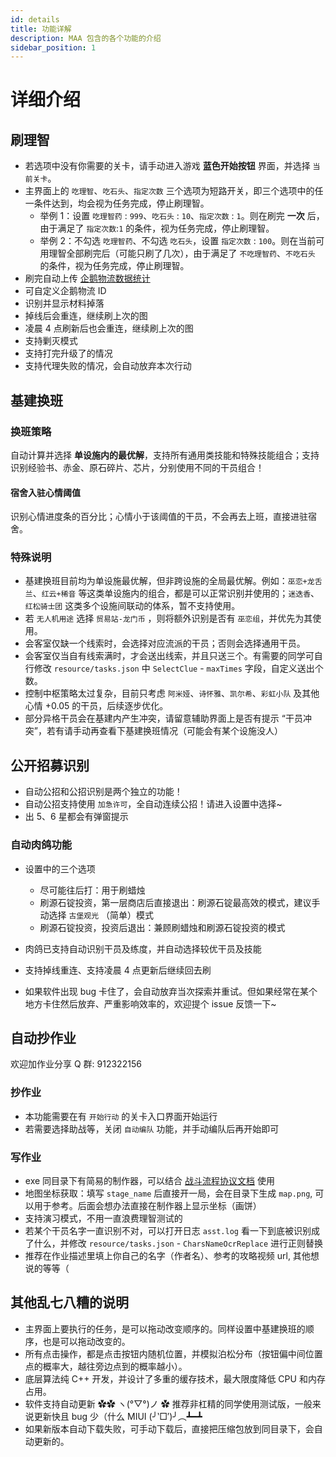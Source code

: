 ```yaml
---
id: details
title: 功能详解
description: MAA 包含的各个功能的介绍
sidebar_position: 1
---
```


# 详细介绍

## 刷理智

- 若选项中没有你需要的关卡，请手动进入游戏 **蓝色开始按钮** 界面，并选择 `当前关卡`。
- 主界面上的 `吃理智`、`吃石头`、`指定次数` 三个选项为短路开关，即三个选项中的任一条件达到，均会视为任务完成，停止刷理智。
  - 举例 1：设置 `吃理智药` : `999`、`吃石头` : `10`、`指定次数` : `1`。则在刷完 **一次** 后，由于满足了 `指定次数`:`1` 的条件，视为任务完成，停止刷理智。
  - 举例 2：不勾选 `吃理智药`、不勾选 `吃石头`，设置 `指定次数` : `100`。则在当前可用理智全部刷完后（可能只刷了几次），由于满足了 `不吃理智药`、`不吃石头` 的条件，视为任务完成，停止刷理智。
- 刷完自动上传 [企鹅物流数据统计](https://penguin-stats.cn/)
- 可自定义企鹅物流 ID
- 识别并显示材料掉落
- 掉线后会重连，继续刷上次的图
- 凌晨 4 点刷新后也会重连，继续刷上次的图
- 支持剿灭模式
- 支持打完升级了的情况
- 支持代理失败的情况，会自动放弃本次行动

## 基建换班

### 换班策略

自动计算并选择 **单设施内的最优解**，支持所有通用类技能和特殊技能组合；支持识别经验书、赤金、原石碎片、芯片，分别使用不同的干员组合！

#### 宿舍入驻心情阈值

识别心情进度条的百分比；心情小于该阈值的干员，不会再去上班，直接进驻宿舍。

### 特殊说明

- 基建换班目前均为单设施最优解，但非跨设施的全局最优解。例如：`巫恋+龙舌兰`、`红云+稀音` 等这类单设施内的组合，都是可以正常识别并使用的；`迷迭香`、`红松骑士团` 这类多个设施间联动的体系，暂不支持使用。
- 若 `无人机用途` 选择 `贸易站-龙门币` ，则将额外识别是否有 `巫恋组`，并优先为其使用。
- 会客室仅缺一个线索时，会选择对应流派的干员；否则会选择通用干员。
- 会客室仅当自有线索满时，才会送出线索，并且只送三个。有需要的同学可自行修改 `resource/tasks.json` 中 `SelectClue` - `maxTimes` 字段，自定义送出个数。
- 控制中枢策略太过复杂，目前只考虑 `阿米娅`、`诗怀雅`、`凯尔希`、`彩虹小队` 及其他心情 +0.05 的干员，后续逐步优化。
- 部分异格干员会在基建内产生冲突，请留意辅助界面上是否有提示 “干员冲突”，若有请手动再查看下基建换班情况（可能会有某个设施没人）

## 公开招募识别

- 自动公招和公招识别是两个独立的功能！
- 自动公招支持使用 `加急许可`，全自动连续公招！请进入设置中选择~
- 出 5、6 星都会有弹窗提示

### 自动肉鸽功能

- 设置中的三个选项

  - 尽可能往后打：用于刷蜡烛
  - 刷源石锭投资，第一层商店后直接退出：刷源石锭最高效的模式，建议手动选择 `古堡观光` （简单）模式
  - 刷源石锭投资，投资后退出：兼顾刷蜡烛和刷源石锭投资的模式

- 肉鸽已支持自动识别干员及练度，并自动选择较优干员及技能
- 支持掉线重连、支持凌晨 4 点更新后继续回去刷
- 如果软件出现 bug 卡住了，会自动放弃当次探索并重试。但如果经常在某个地方卡住然后放弃、严重影响效率的，欢迎提个 issue 反馈一下~

## 自动抄作业

欢迎加作业分享 Q 群: 912322156

### 抄作业

- 本功能需要在有 `开始行动` 的关卡入口界面开始运行
- 若需要选择助战等，关闭 `自动编队` 功能，并手动编队后再开始即可

### 写作业

- exe 同目录下有简易的制作器，可以结合 [战斗流程协议文档](/developer/copilot-schema.mdx) 使用
- 地图坐标获取：填写 `stage_name` 后直接开一局，会在目录下生成 `map.png`, 可以用于参考。后面会想办法直接在制作器上显示坐标（画饼）
- 支持演习模式，不用一直浪费理智测试的
- 若某个干员名字一直识别不对，可以打开日志 `asst.log` 看一下到底被识别成了什么，并修改 `resource/tasks.json` - `CharsNameOcrReplace` 进行正则替换
- 推荐在作业描述里填上你自己的名字（作者名）、参考的攻略视频 url, 其他想说的等等（

## 其他乱七八糟的说明

- 主界面上要执行的任务，是可以拖动改变顺序的。同样设置中基建换班的顺序，也是可以拖动改变的。
- 所有点击操作，都是点击按钮内随机位置，并模拟泊松分布（按钮偏中间位置点的概率大，越往旁边点到的概率越小）。
- 底层算法纯 C++ 开发，并设计了多重的缓存技术，最大限度降低 CPU 和内存占用。
- 软件支持自动更新 ✿✿ ヽ(°▽°)ノ ✿ 推荐非杠精的同学使用测试版，一般来说更新快且 bug 少（什么 MIUI (╯‵□′)╯︵┻━┻
- 如果新版本自动下载失败，可手动下载后，直接把压缩包放到同目录下，会自动更新的。
